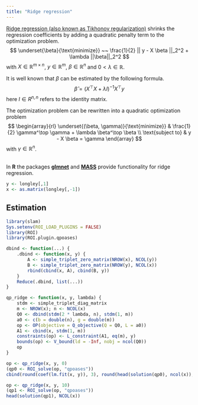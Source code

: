 ```yaml
---
title: "Ridge regression"
---
```


[Ridge regression (also known as Tikhonov regularization)](https://en.wikipedia.org/wiki/Tikhonov_regularization) 
shrinks the regression coefficients by adding a quadratic penalty term to the optimization problem.
$$
\underset{\beta}{\text{minimize}} ~~ \frac{1}{2} || y - X \beta ||_2^2 +  \lambda ||\beta||_2^2
$$
with $X \in \mathbb{R}^{m \times n}$, $y \in \mathbb{R}^{m}$, $\beta \in \mathbb{R}^n$
and $0 < \lambda \in \mathbb{R}$.

It is well known that $\beta$ can be estimated by the following formula.
$$
\hat{\beta} = (X^\top X + \lambda I)^{-1} X^\top y
$$
here $I \in R^{n, n}$ refers to the identity matrix.

The optimization problem can be rewritten into a quadratic optimization problem
$$
\begin{array}{rl}
\underset{(\beta, \gamma)}{\text{minimize}} &
    \frac{1}{2} \gamma^\top \gamma + \lambda \beta^\top \beta \\
\text{subject to} & 
    y - X \beta = \gamma
\end{array}
$$
with $\gamma \in \mathbb{R}^n$.


</br>
In **R** the packages [**glmnet**](https://cran.r-project.org/package=glmnet)
and [**MASS**](https://cran.r-project.org/package=MASS) provide functionality 
for ridge regression.


```r
y <- longley[,1]
x <- as.matrix(longley[,-1])
```

## Estimation
```r
library(slam)
Sys.setenv(ROI_LOAD_PLUGINS = FALSE)
library(ROI)
library(ROI.plugin.qpoases)

dbind <- function(...) {
    .dbind <- function(x, y) {
        A <- simple_triplet_zero_matrix(NROW(x), NCOL(y))
        B <- simple_triplet_zero_matrix(NROW(y), NCOL(x))
        rbind(cbind(x, A), cbind(B, y))
    }
    Reduce(.dbind, list(...))
}
```

```r
qp_ridge <- function(x, y, lambda) {
    stdm <- simple_triplet_diag_matrix
    m <- NROW(x); n <- NCOL(x)
    Q0 <- dbind(stdm(2 * lambda, n), stdm(1, m))
    a0 <- c(b = double(n), g = double(m))
    op <- OP(objective = Q_objective(Q = Q0, L = a0))
    A1 <- cbind(x, stdm(1, m))
    constraints(op) <- L_constraint(A1, eq(m), y)
    bounds(op) <- V_bound(ld = -Inf, nobj = ncol(Q0))
    op
}

op <- qp_ridge(x, y, 0)
(qp0 <- ROI_solve(op, "qpoases"))
cbind(round(coef(lm.fit(x, y)), 3), round(head(solution(qp0), ncol(x)), 3))

op <- qp_ridge(x, y, 10)
(qp1 <- ROI_solve(op, "qpoases"))
head(solution(qp1), NCOL(x))
```

